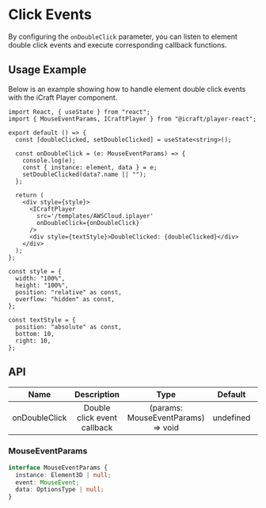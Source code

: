 # Click Events

By configuring the `onDoubleClick` parameter, you can listen to element double click events and execute
corresponding callback functions.

## Usage Example

Below is an example showing how to handle element double click events with the iCraft Player component.


<Wrap>
  <DoubleClickDemo />
</Wrap>

```tsx copy
import React, { useState } from "react";
import { MouseEventParams, ICraftPlayer } from "@icraft/player-react";

export default () => {
  const [doubleClicked, setDoubleClicked] = useState<string>();

  const onDoubleClick = (e: MouseEventParams) => {
    console.log(e);
    const { instance: element, data } = e;
    setDoubleClicked(data?.name || "");
  };

  return (
    <div style={style}>
      <ICraftPlayer
        src='/templates/AWSCloud.iplayer'
        onDoubleClick={onDoubleClick}
      />
      <div style={textStyle}>DoubleClicked: {doubleClicked}</div>
    </div>
  );
};

const style = {
  width: "100%",
  height: "100%",
  position: "relative" as const,
  overflow: "hidden" as const,
};

const textStyle = {
  position: "absolute" as const,
  bottom: 10,
  right: 10,
};

```

## API

|     Name      |         Description         |                Type                |  Default  | Required |
| :-----------: | :-------------------------: | :--------------------------------: | :-------: | :------: |
| onDoubleClick | Double click event callback | (params: MouseEventParams) => void | undefined |  false   |

### MouseEventParams

```ts
interface MouseEventParams {
  instance: Element3D | null;
  event: MouseEvent;
  data: OptionsType | null;
}
```
